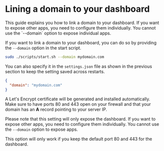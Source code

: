 # Lining a domain to your dashboard


<Callout emoji='⚠️' type='warning'>
  This guide explains you how to link a domain to your dashboard. If you want to expose other apps, you need to configure them individually. You cannot use the `--domain` option to expose individual apps.
</Callout>


If you want to link a domain to your dashboard, you can do so by providing the `--domain` option in the start script.

```bash
sudo ./scripts/start.sh --domain mydomain.com
```

You can also specify it in the `settings.json` file as shown in the previous section to keep the setting saved across restarts.

```json
{
  "domain": "mydomain.com"
}
```

A Let's Encrypt certificate will be generated and installed automatically. Make sure to have ports 80 and 443 open on your firewall and that your domain has an **A** record pointing to your server IP.

Please note that this setting will only expose the dashboard. If you want to expose other apps, you need to configure them individually. You cannot use the `--domain` option to expose apps.

This option will only work if you keep the default port 80 and 443 for the dashboard.
